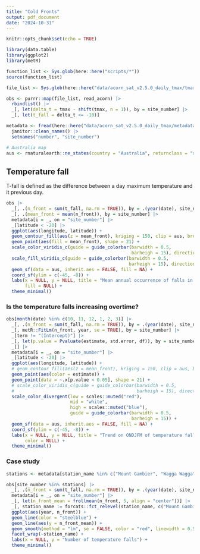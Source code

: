 ```yaml
---
title: "Cold Fronts"
output: pdf_document
date: "2024-10-31"
---
```


```r
knitr::opts_chunk$set(echo = TRUE)

library(data.table)
library(ggplot2)
library(metR)

function_list <- Sys.glob(here::here("scripts/*"))
source(function_list)

file_list <- Sys.glob(here::here("data/acorn_sat_v2.5.0_daily_tmax/tmax*"))

obs <- purrr::map(file_list, read_acorn) |> 
  rbindlist() |>
  _[, let(delta_t = tmax - shift(tmax, n = 1)), by = site_number] |>
  _[, let(t_fall = delta_t <= -10)] 

metadata <- fread(here::here("data/acorn_sat_v2.5.0_daily_tmax/metadata.csv")) |> 
  janitor::clean_names() |> 
  setnames("number", "site_number")

# Australia map
aus <- rnaturalearth::ne_states(country = "Australia", returnclass = "sf")

```

## Temperature fall

T-fall is defined as the difference between a day maximum temperature and it previous day. 

```r
obs |>
  _[, .(n_front = sum(t_fall, na.rm = TRUE)), by = .(year(date), site_number)] |>
  _[, .(mean_front = mean(n_front)), by = site_number] |>
  metadata[i = _, on = "site_number"] |>
  _[latitude < -20] |>
  ggplot(aes(longitude, latitude)) +
  geom_contour_fill(aes(z = mean_front), kriging = 150, clip = aus, breaks = seq(-1, 20, 1)) +
  geom_point(aes(fill = mean_front), shape = 21) +
  scale_color_viridis_c(guide = guide_colorbar(barwidth = 0.5,
                                               barheigh = 15), direction = -1) +
  scale_fill_viridis_c(guide = guide_colorbar(barwidth = 0.5,
                                              barheigh = 15), direction = -1) +
  geom_sf(data = aus, inherit.aes = FALSE, fill = NA) +
  coord_sf(ylim = c(-45, -8)) +
  labs(x = NULL, y = NULL, title = "Mean annual occurrence of falls in daily maximum \ntemperature of at least 10 K",
       fill = NULL) +
  theme_minimal()
```

### Is the temperature falls increasing overtime?

```r


obs[month(date) %in% c(10, 11, 12, 1, 2, 3)] |>
  _[, .(n_front = sum(t_fall, na.rm = TRUE)), by = .(year(date), site_number)] |>
  _[, metR::FitLm(n_front, year, se = TRUE), by = site_number] |>
  _[term != "(Intercept)"] |>
  _[, let(p.value = Pvaluate(estimate, std.error, df)), by = site_number] |>
  _[] |>
  metadata[i = _, on = "site_number"] |>
  _[latitude < -20] |>
  ggplot(aes(longitude, latitude)) +
  # geom_contour_fill(aes(z = mean_front), kriging = 150, clip = aus, breaks = seq(-1, 20, 1)) +
  geom_point(aes(color = estimate)) +
  geom_point(data = ~.x[p.value < 0.05], shape = 21) +
  # scale_color_viridis_c(guide = guide_colorbar(barwidth = 0.5,
  #                                              barheigh = 15), direction = -1) +
  scale_color_divergent(low = scales::muted("red"),
                        mid = "white",
                        high = scales::muted("blue"),
                        guide = guide_colorbar(barwidth = 0.5,
                                               barheigh = 15)) +
  geom_sf(data = aus, inherit.aes = FALSE, fill = NA) +
  coord_sf(ylim = c(-45, -8)) +
  labs(x = NULL, y = NULL, title = "Trend on ONDJFM of temperature falls",
       color = NULL) +
  theme_minimal()
```

### Case study

```r
stations <- metadata[station_name %in% c("Mount Gambier", "Wagga Wagga", "Sydney", "Melbourne"), site_number]

obs[site_number %in% stations] |>
  _[, .(n_front = sum(t_fall, na.rm = TRUE)), by = .(year(date), site_number)] |>
  metadata[i = _, on = "site_number"] |>
  _[, let(n_front_mean = frollmean(n_front, 5, align = "center"))] |>
  _[, station_name := forcats::fct_relevel(station_name, c("Mount Gambier", "Wagga Wagga", "Sydney", "Melbourne"))] |>
  ggplot(aes(year, n_front)) +
  geom_line(color = "steelblue") +
  geom_line(aes(y = n_front_mean)) +
  geom_smooth(method = "lm", se = FALSE, color = "red", linewidth = 0.5) +
  facet_wrap(~station_name) +
  labs(x = NULL, y = "Number of temperature falls") +
  theme_minimal()
```



